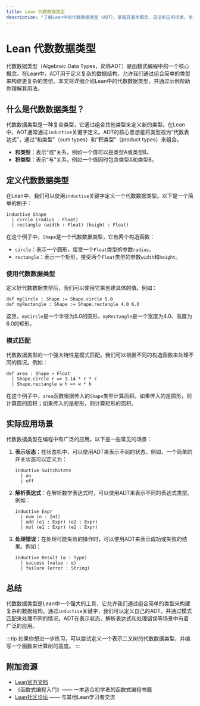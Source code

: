 ```yaml
---
title: Lean 代数数据类型
description: "了解Lean中的代数数据类型（ADT），掌握其基本概念、语法和应用场景。本文适合初学者，通过代码示例和实际案例帮助你快速上手。"
---
```


# Lean 代数数据类型

代数数据类型（Algebraic Data Types，简称ADT）是函数式编程中的一个核心概念。在Lean中，ADT用于定义复杂的数据结构，允许我们通过组合简单的类型来构建更复杂的类型。本文将详细介绍Lean中的代数数据类型，并通过示例帮助你理解其用法。

## 什么是代数数据类型？

代数数据类型是一种复合类型，它通过组合其他类型来定义新的类型。在Lean中，ADT通常通过`inductive`关键字定义。ADT的核心思想是将类型视为“代数表达式”，通过“和类型”（sum types）和“积类型”（product types）来组合。

- **和类型**：表示“或”关系，例如一个值可以是类型A或类型B。
- **积类型**：表示“与”关系，例如一个值同时包含类型A和类型B。

## 定义代数数据类型

在Lean中，我们可以使用`inductive`关键字定义一个代数数据类型。以下是一个简单的例子：

```lean
inductive Shape
  | circle (radius : Float)
  | rectangle (width : Float) (height : Float)
```

在这个例子中，`Shape`是一个代数数据类型，它有两个构造函数：
- `circle`：表示一个圆形，接受一个`Float`类型的参数`radius`。
- `rectangle`：表示一个矩形，接受两个`Float`类型的参数`width`和`height`。

### 使用代数数据类型

定义好代数数据类型后，我们可以使用它来创建具体的值。例如：

```lean
def myCircle : Shape := Shape.circle 5.0
def myRectangle : Shape := Shape.rectangle 4.0 6.0
```

这里，`myCircle`是一个半径为5.0的圆形，`myRectangle`是一个宽度为4.0、高度为6.0的矩形。

### 模式匹配

代数数据类型的一个强大特性是模式匹配。我们可以根据不同的构造函数来处理不同的情况。例如：

```lean
def area : Shape → Float
  | Shape.circle r => 3.14 * r * r
  | Shape.rectangle w h => w * h
```

在这个例子中，`area`函数根据传入的`Shape`类型计算面积。如果传入的是圆形，则计算圆的面积；如果传入的是矩形，则计算矩形的面积。

## 实际应用场景

代数数据类型在编程中有广泛的应用。以下是一些常见的场景：

1. **表示状态**：在状态机中，可以使用ADT来表示不同的状态。例如，一个简单的开关状态可以定义为：

    ```lean
    inductive SwitchState
      | on
      | off
    ```

2. **解析表达式**：在解析数学表达式时，可以使用ADT来表示不同的表达式类型。例如：

    ```lean
    inductive Expr
      | num (n : Int)
      | add (e1 : Expr) (e2 : Expr)
      | mul (e1 : Expr) (e2 : Expr)
    ```

3. **处理错误**：在处理可能失败的操作时，可以使用ADT来表示成功或失败的结果。例如：

    ```lean
    inductive Result (α : Type)
      | success (value : α)
      | failure (error : String)
    ```

## 总结

代数数据类型是Lean中一个强大的工具，它允许我们通过组合简单的类型来构建复杂的数据结构。通过`inductive`关键字，我们可以定义自己的ADT，并通过模式匹配来处理不同的情况。ADT在表示状态、解析表达式和处理错误等场景中有着广泛的应用。

:::tip
如果你想进一步练习，可以尝试定义一个表示二叉树的代数数据类型，并编写一个函数来计算树的高度。
:::

## 附加资源

- [Lean官方文档](https://leanprover.github.io/lean4/doc/)
- 《函数式编程入门》—— 一本适合初学者的函数式编程书籍
- [Lean社区论坛](https://leanprover.zulipchat.com/) —— 与其他Lean学习者交流